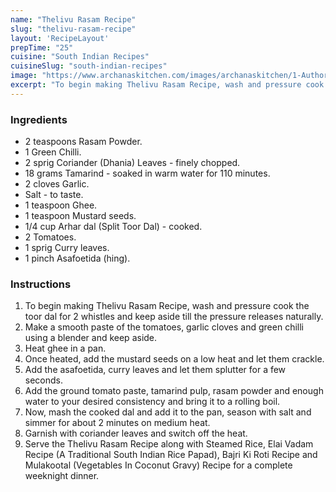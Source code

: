 ---
name: "Thelivu Rasam Recipe"
slug: "thelivu-rasam-recipe"
layout: 'RecipeLayout'
prepTime: "25"
cuisine: "South Indian Recipes"
cuisineSlug: "south-indian-recipes"
image: "https://www.archanaskitchen.com/images/archanaskitchen/1-Author/nithya.anantham/Thelivu_Rasam_reci0pe_edited_new.jpg"
excerpt: "To begin making Thelivu Rasam Recipe, wash and pressure cook the toor dal for 2 whistles and keep aside till the pressure releases naturally"
---

### Ingredients

- 2 teaspoons Rasam Powder.
- 1 Green Chilli.
- 2 sprig Coriander (Dhania) Leaves - finely chopped.
- 18 grams Tamarind - soaked in warm water for 110 minutes.
- 2 cloves Garlic.
- Salt - to taste.
- 1 teaspoon Ghee.
- 1 teaspoon Mustard seeds.
- 1/4 cup Arhar dal (Split Toor Dal) - cooked.
- 2 Tomatoes.
- 1 sprig Curry leaves.
- 1 pinch Asafoetida (hing).

### Instructions

1. To begin making Thelivu Rasam Recipe, wash and pressure cook the toor dal for 2 whistles and keep aside till the pressure releases naturally.
1. Make a smooth paste of the tomatoes, garlic cloves and green chilli using a blender and keep aside.
1. Heat ghee in a pan.
1. Once heated, add the mustard seeds on a low heat and let them crackle.
1. Add the asafoetida, curry leaves and let them splutter for a few seconds.
1. Add the ground tomato paste, tamarind pulp, rasam powder and enough water to your desired consistency and bring it to a rolling boil.
1. Now, mash the cooked dal and add it to the pan, season with salt and simmer for about 2 minutes on medium heat.
1. Garnish with coriander leaves and switch off the heat.
1. Serve the Thelivu Rasam Recipe along with Steamed Rice, Elai Vadam Recipe (A Traditional South Indian Rice Papad), Bajri Ki Roti Recipe and Mulakootal (Vegetables In Coconut Gravy) Recipe for a complete weeknight dinner.
